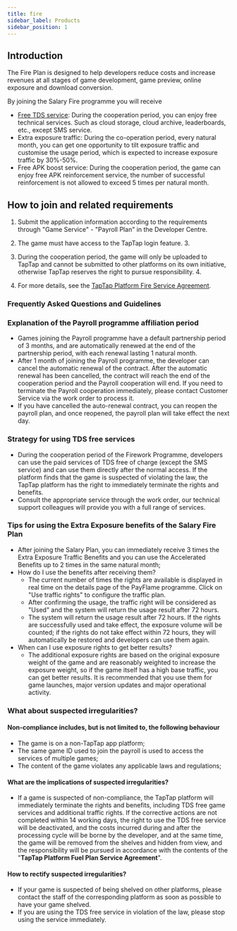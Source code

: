 ```yaml
---
title: fire
sidebar_label: Products
sidebar_position: 1
---
```


## Introduction

The Fire Plan is designed to help developers reduce costs and increase revenues at all stages of game development, game preview, online exposure and download conversion.

By joining the Salary Fire programme you will receive

- [Free TDS service](/sdk/): During the cooperation period, you can enjoy free technical services. Such as cloud storage, cloud archive, leaderboards, etc., except SMS service.
- Extra exposure traffic: During the co-operation period, every natural month, you can get one opportunity to tilt exposure traffic and customise the usage period, which is expected to increase exposure traffic by 30%-50%.
- Free APK boost service: During the cooperation period, the game can enjoy free APK reinforcement service, the number of successful reinforcement is not allowed to exceed 5 times per natural month.

## How to join and related requirements

1. Submit the application information according to the requirements through "Game Service" - "Payroll Plan" in the Developer Centre.
2. The game must have access to the TapTap login feature. 3.
3. During the cooperation period, the game will only be uploaded to TapTap and cannot be submitted to other platforms on its own initiative, otherwise TapTap reserves the right to pursue responsibility. 4.


4. For more details, see the [TapTap Platform Fire Service Agreement](/sdk/fire-test/fire-service-doc/).

### Frequently Asked Questions and Guidelines

### Explanation of the Payroll programme affiliation period

- Games joining the Payroll programme have a default partnership period of 3 months, and are automatically renewed at the end of the partnership period, with each renewal lasting 1 natural month.
- After 1 month of joining the Payroll programme, the developer can cancel the automatic renewal of the contract. After the automatic renewal has been cancelled, the contract will reach the end of the cooperation period and the Payroll cooperation will end. If you need to terminate the Payroll cooperation immediately, please contact Customer Service via the work order to process it.
- If you have cancelled the auto-renewal contract, you can reopen the payroll plan, and once reopened, the payroll plan will take effect the next day.


### Strategy for using TDS free services

- During the cooperation period of the Firework Programme, developers can use the paid services of TDS free of charge (except the SMS service) and can use them directly after the normal access. If the platform finds that the game is suspected of violating the law, the TapTap platform has the right to immediately terminate the rights and benefits.
- Consult the appropriate service through the work order, our technical support colleagues will provide you with a full range of services.

### Tips for using the Extra Exposure benefits of the Salary Fire Plan

- After joining the Salary Plan, you can immediately receive 3 times the Extra Exposure Traffic Benefits and you can use the Accelerated Benefits up to 2 times in the same natural month;
- How do I use the benefits after receiving them?
  - The current number of times the rights are available is displayed in real time on the details page of the PayFlame programme. Click on "Use traffic rights" to configure the traffic plan.
  - After confirming the usage, the traffic right will be considered as "Used" and the system will return the usage result after 72 hours.
  - The system will return the usage result after 72 hours. If the rights are successfully used and take effect, the exposure volume will be counted; if the rights do not take effect within 72 hours, they will automatically be restored and developers can use them again.
- When can I use exposure rights to get better results?
  - The additional exposure rights are based on the original exposure weight of the game and are reasonably weighted to increase the exposure weight, so if the game itself has a high base traffic, you can get better results. It is recommended that you use them for game launches, major version updates and major operational activity.

### What about suspected irregularities?

#### Non-compliance includes, but is not limited to, the following behaviour

- The game is on a non-TapTap app platform;
- The same game ID used to join the payroll is used to access the services of multiple games;
- The content of the game violates any applicable laws and regulations;

#### What are the implications of suspected irregularities?

- If a game is suspected of non-compliance, the TapTap platform will immediately terminate the rights and benefits, including TDS free game services and additional traffic rights. If the corrective actions are not completed within 14 working days, the right to use the TDS free service will be deactivated, and the costs incurred during and after the processing cycle will be borne by the developer, and at the same time, the game will be removed from the shelves and hidden from view, and the responsibility will be pursued in accordance with the contents of the "**TapTap Platform Fuel Plan Service Agreement**".

#### How to rectify suspected irregularities?

- If your game is suspected of being shelved on other platforms, please contact the staff of the corresponding platform as soon as possible to have your game shelved.
- If you are using the TDS free service in violation of the law, please stop using the service immediately.